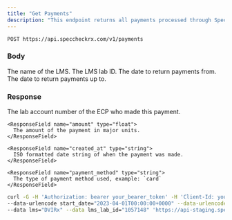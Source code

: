 ```yaml
---
title: "Get Payments"
description: "This endpoint returns all payments processed through SpecCheck for a given lab."
---
```


```
POST https://api.speccheckrx.com/v1/payments
```

### Body

<ParamField body="lms" type="string" required="true">
  The name of the LMS.
</ParamField>

<ParamField body="lms_lab_id" type="string" required="true">
  The LMS lab ID.
</ParamField>

<ParamField body="start_date" type="string" required="true">
  The date to return payments from.
</ParamField>

<ParamField body="end_date" type="string" required="true">
  The date to return payments up to.
</ParamField>

### Response

<ResponseField name="charges" type="list of Charge Object">
  <Expandable title="Charge">
    <ResponseField name="account_number" type="string">
      The lab account number of the ECP who made this payment.
    </ResponseField>

    <ResponseField name="amount" type="float">
      The amount of the payment in major units.
    </ResponseField>

    <ResponseField name="created_at" type="string">
      ISO formatted date string of when the payment was made.
    </ResponseField>

    <ResponseField name="payment_method" type="string">
      The type of payment method used, example: `card`
    </ResponseField>

  </Expandable>
</ResponseField>


<RequestExample>

```bash Example Request
curl -G -H 'Authorization: bearer your_bearer_token' -H 'Client-Id: your_client_id' \
--data-urlencode start_date="2023-04-01T00:00:00+0000" --data-urlencode end_date="2023-04-17T23:59:59+0000" \
--data lms="DVIRx" --data lms_lab_id="1057148" 'https://api-staging.speccheckrx.com/v1/payments'
```

</RequestExample>
